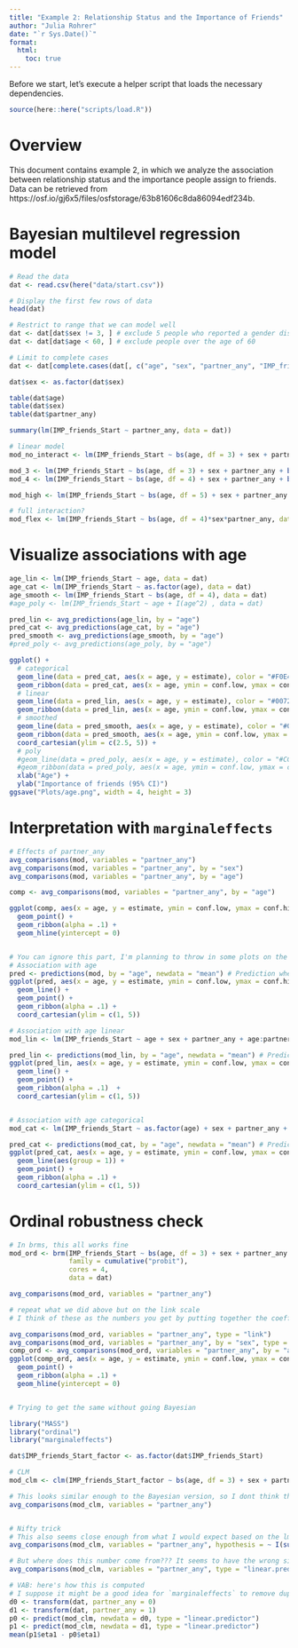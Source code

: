 ```yaml
---
title: "Example 2: Relationship Status and the Importance of Friends"
author: "Julia Rohrer"
date: "`r Sys.Date()`"
format: 
  html:
    toc: true
---
```


Before we start, let's execute a helper script that loads the necessary dependencies.

```r
source(here::here("scripts/load.R"))
```

# Overview

This document contains example 2, in which we analyze the association between relationship status and the importance people assign to friends.
Data can be retrieved from https://osf.io/gj6x5/files/osfstorage/63b81606c8da86094edf234b. 

# Bayesian multilevel regression model

```r
# Read the data
dat <- read.csv(here("data/start.csv"))

# Display the first few rows of data
head(dat)

# Restrict to range that we can model well
dat <- dat[dat$sex != 3, ] # exclude 5 people who reported a gender distinct from male/female
dat <- dat[dat$age < 60, ] # exclude people over the age of 60

# Limit to complete cases
dat <- dat[complete.cases(dat[, c("age", "sex", "partner_any", "IMP_friends_Start")]),]

dat$sex <- as.factor(dat$sex)

table(dat$age)
table(dat$sex)
table(dat$partner_any)

summary(lm(IMP_friends_Start ~ partner_any, data = dat))

# linear model
mod_no_interact <- lm(IMP_friends_Start ~ bs(age, df = 3) + sex + partner_any, data = dat)

mod_3 <- lm(IMP_friends_Start ~ bs(age, df = 3) + sex + partner_any + bs(age, df = 3):partner_any + sex:partner_any + sex:bs(age, df = 3), data = dat)
mod_4 <- lm(IMP_friends_Start ~ bs(age, df = 4) + sex + partner_any + bs(age, df = 4):partner_any + sex:partner_any + sex:bs(age, df = 4), data = dat)

mod_high <- lm(IMP_friends_Start ~ bs(age, df = 5) + sex + partner_any + bs(age, df = 3):partner_any + sex:partner_any, data = dat)

# full interaction?
mod_flex <- lm(IMP_friends_Start ~ bs(age, df = 4)*sex*partner_any, data = dat)


```
# Visualize associations with age
```r

age_lin <- lm(IMP_friends_Start ~ age, data = dat)
age_cat <- lm(IMP_friends_Start ~ as.factor(age), data = dat)
age_smooth <- lm(IMP_friends_Start ~ bs(age, df = 4), data = dat)
#age_poly <- lm(IMP_friends_Start ~ age + I(age^2) , data = dat)

pred_lin <- avg_predictions(age_lin, by = "age")
pred_cat <- avg_predictions(age_cat, by = "age")
pred_smooth <- avg_predictions(age_smooth, by = "age")
#pred_poly <- avg_predictions(age_poly, by = "age")

ggplot() +
  # categorical
  geom_line(data = pred_cat, aes(x = age, y = estimate), color = "#F0E442") +
  geom_ribbon(data = pred_cat, aes(x = age, ymin = conf.low, ymax = conf.high), alpha = .2, fill = "#F0E442") +
  # linear
  geom_line(data = pred_lin, aes(x = age, y = estimate), color = "#0072B2") +
  geom_ribbon(data = pred_lin, aes(x = age, ymin = conf.low, ymax = conf.high), alpha = .2, fill = "#0072B2") +
  # smoothed
  geom_line(data = pred_smooth, aes(x = age, y = estimate), color = "#009E73") +
  geom_ribbon(data = pred_smooth, aes(x = age, ymin = conf.low, ymax = conf.high), alpha = .2, fill = "#009E73") +
  coord_cartesian(ylim = c(2.5, 5)) +
  # poly
  #geom_line(data = pred_poly, aes(x = age, y = estimate), color = "#CC79A7") +
  #geom_ribbon(data = pred_poly, aes(x = age, ymin = conf.low, ymax = conf.high), alpha = .2, fill = "#CC79A7") +
  xlab("Age") +
  ylab("Importance of friends (95% CI)")
ggsave("Plots/age.png", width = 4, height = 3)

```

# Interpretation with `marginaleffects`


```r

# Effects of partner_any
avg_comparisons(mod, variables = "partner_any")
avg_comparisons(mod, variables = "partner_any", by = "sex")
avg_comparisons(mod, variables = "partner_any", by = "age")

comp <- avg_comparisons(mod, variables = "partner_any", by = "age")

ggplot(comp, aes(x = age, y = estimate, ymin = conf.low, ymax = conf.high)) +
  geom_point() +
  geom_ribbon(alpha = .1) +
  geom_hline(yintercept = 0)


# You can ignore this part, I'm planning to throw in some plots on the association between age and the outcome
# Association with age
pred <- predictions(mod, by = "age", newdata = "mean") # Prediction when holding all variables at mean
ggplot(pred, aes(x = age, y = estimate, ymin = conf.low, ymax = conf.high)) +
  geom_line() +
  geom_point() +
  geom_ribbon(alpha = .1) +
  coord_cartesian(ylim = c(1, 5))

# Association with age linear
mod_lin <- lm(IMP_friends_Start ~ age + sex + partner_any + age:partner_any + sex:partner_any, data = dat)

pred_lin <- predictions(mod_lin, by = "age", newdata = "mean") # Prediction when holding all variables at mean
ggplot(pred_lin, aes(x = age, y = estimate, ymin = conf.low, ymax = conf.high)) +
  geom_line() +
  geom_point() +
  geom_ribbon(alpha = .1)  +
  coord_cartesian(ylim = c(1, 5))


# Association with age categorical
mod_cat <- lm(IMP_friends_Start ~ as.factor(age) + sex + partner_any + as.factor(age):partner_any + sex:partner_any, data = dat)

pred_cat <- predictions(mod_cat, by = "age", newdata = "mean") # Prediction when holding all variables at mean
ggplot(pred_cat, aes(x = age, y = estimate, ymin = conf.low, ymax = conf.high)) +
  geom_line(aes(group = 1)) +
  geom_point() +
  geom_ribbon(alpha = .1) +
  coord_cartesian(ylim = c(1, 5))


```

# Ordinal robustness check

```r
# In brms, this all works fine
mod_ord <- brm(IMP_friends_Start ~ bs(age, df = 3) + sex + partner_any + bs(age, df = 3):partner_any + sex:partner_any, 
               family = cumulative("probit"),
               cores = 4,
               data = dat)

avg_comparisons(mod_ord, variables = "partner_any")

# repeat what we did above but on the link scale
# I think of these as the numbers you get by putting together the coefficients

avg_comparisons(mod_ord, variables = "partner_any", type = "link")
avg_comparisons(mod_ord, variables = "partner_any", by = "sex", type = "link")
comp_ord <- avg_comparisons(mod_ord, variables = "partner_any", by = "age", type = "link")
ggplot(comp_ord, aes(x = age, y = estimate, ymin = conf.low, ymax = conf.high)) +
  geom_point() +
  geom_ribbon(alpha = .1) +
  geom_hline(yintercept = 0)


# Trying to get the same without going Bayesian

library("MASS")
library("ordinal")
library("marginaleffects")

dat$IMP_friends_Start_factor <- as.factor(dat$IMP_friends_Start)

# CLM
mod_clm <- clm(IMP_friends_Start_factor ~ bs(age, df = 3) + sex + partner_any + bs(age, df = 3):partner_any + sex:partner_any, data = dat)

# This looks similar enough to the Bayesian version, so I dont think the models does anything weird
avg_comparisons(mod_clm, variables = "partner_any")


# Nifty trick
# This also seems close enough from what I would expect based on the lm() above
avg_comparisons(mod_clm, variables = "partner_any", hypothesis = ~ I(sum(x * 1:5)))

# But where does this number come from??? It seems to have the wrong sign
avg_comparisons(mod_clm, variables = "partner_any", type = "linear.predictor")

# VAB: here's how this is computed
# I suppose it might be a good idea for `marginaleffects` to remove duplicated rows in this case. I'll open an issue on Github about it.
d0 <- transform(dat, partner_any = 0)
d1 <- transform(dat, partner_any = 1)
p0 <- predict(mod_clm, newdata = d0, type = "linear.predictor")
p1 <- predict(mod_clm, newdata = d1, type = "linear.predictor")
mean(p1$eta1 - p0$eta1)
``` 
